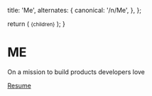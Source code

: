 
  title: 'Me',
  alternates: {
    canonical: '/n/Me',
  },
};

  return (
    <small className="flex text-sm text-gray-500 -mt-3 mb-3">{children}</small>
  );
}

# ME

<AnimatedName />

On a mission to build products developers love

[Resume](https://drive.google.com/file/d/1YrqaOG-JdauM0C5MuncLCqhsvE3Kz78k/view?usp=sharing)
